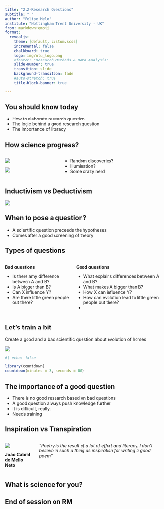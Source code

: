```yaml
---
title: "2.2-Research Questions"
subtitle: " "
author: "Felipe Melo"
institute: "Nottingham Trent University - UK"
from: markdown+emoji
format:
  revealjs:
    theme: [default, custom.scss]
    incremental: false
    chalkboard: true
    logo: img/ntu_logo.png
    #footer: "Research Methods & Data Analysis"
    slide-number: true
    transition: slide
    background-transition: fade
    #auto-stretch: true
    title-block-banner: true

---
```


## You should know today

- How to elaborate research question
- The logic behind a good research question
- The importance of literacy

## How science progress?

::::{.columns}
:::{.column}

![](https://pedley-smith.uk/wp-content/uploads/2014/04/eureka_1_.gif)

![](https://scottberkun.com/wp-content/uploads/2010/01/Newton_apple.jpg)
:::

:::{.column .fragment}

- Random discoveries?
- Illumination?
- Some crazy nerd

:::
::::

## Inductivism vs Deductivism

![](https://www.simplypsychology.org/wp-content/uploads/inductive-deductive.jpg){fig-align="center"}

## When to pose a question?

- A scientific question preceeds the hypotheses
- Comes after a good screening of theory

## Types of questions

::::{.columns}
:::{.column}
**Bad questions**

- Is there amy difference between A and B?
- Is A bigger than B?
- Can X influence Y?
- Are there little green people out there?

:::

:::{.column .fragment}
**Good questions**

- What explains differences between A and B?
- What makes A bigger than B?
- How X can influence Y?
- How can evolution lead to little green people out there?
-

:::
::::

## Let's train a bit

Create a good and a bad scientific question about evolution of horses

![](https://www.geographyrealm.com/wp-content/uploads/2022/06/horse-evolution-Aldona-Adobe-358922732.jpg)

```r
#| echo: false

library(countdown)
countdown(minutes = 3, seconds = 00)

```

## The importance of a good question

- There is no good research based on bad questions
- A good question always push knowledge further
- It is difficult, really.
- Needs training

## Inspiration vs Transpiration

::::{.columns}

:::{.column}

![](https://upload.wikimedia.org/wikipedia/en/2/24/Jo%C3%A3o_Cabral.jpg)

**João Cabral de Mello Neto**
:::

:::{.column}

*"Poetry is the result of a lot of effort and literacy. I don't believe in such a thing as inspiration for writing a good poem"*

:::

::::

## What is science for you?

## End of session on RM {.center}

